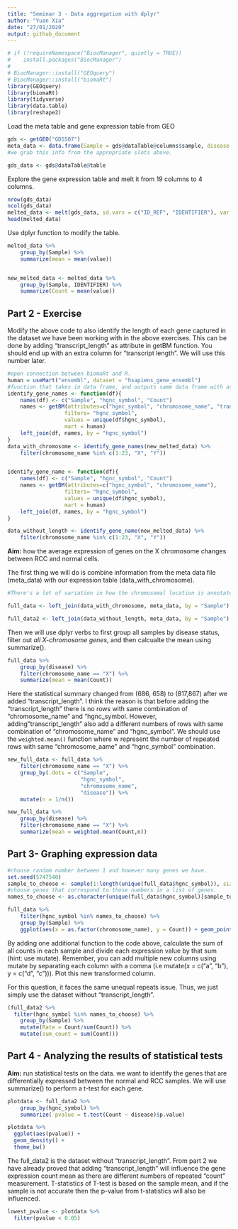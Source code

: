 ```yaml
---
title: "Seminar 3 - Data aggregation with dplyr"
author: "Yuan Xia"
date: "27/01/2020"
output: github_document
---
```


```r
# if (!requireNamespace("BiocManager", quietly = TRUE))
#    install.packages("BiocManager")
# 
# BiocManager::install("GEOquery")
# BiocManager::install("biomaRt")
library(GEOquery)
library(biomaRt)
library(tidyverse)
library(data.table)
library(reshape2)
```

Load the meta table and gene expression table from GEO
```r
gds <- getGEO("GDS507")
meta_data <- data.frame(Sample = gds@dataTable@columns$sample, disease = gds@dataTable@columns$disease.state)
#we grab this info from the appropriate slots above. 

gds_data <- gds@dataTable@table
```

Explore the gene expression table and melt it from 19 columns to 4 columns.
```r
nrow(gds_data)
ncol(gds_data)
melted_data <- melt(gds_data, id.vars = c("ID_REF", "IDENTIFIER"), var = "Sample")
head(melted_data)
```

Use dplyr function to modify the table.
```r
melted_data %>% 
    group_by(Sample) %>% 
    summarize(mean = mean(value))


new_melted_data <- melted_data %>% 
    group_by(Sample, IDENTIFIER) %>% 
    summarize(Count = mean(value))
```


## Part 2 - Exercise
Modify the above code to also identify the length of each gene captured in the dataset we have been working with in the above exercises. This can be done by adding “transcript_length” as attribute in getBM function. You should end up with an extra column for “transcript length”. We will use this number later.
```r
#open connection between biomaRt and R. 
human = useMart("ensembl", dataset = "hsapiens_gene_ensembl")
#function that takes in data frame, and outputs same data frame with associated chromosome annotations.
identify_gene_names <- function(df){
    names(df) <- c("Sample", "hgnc_symbol", "Count")
    names <- getBM(attributes=c("hgnc_symbol", "chromosome_name", "transcript_length"),
                  filters= "hgnc_symbol", 
                  values = unique(df$hgnc_symbol), 
                  mart = human)
    left_join(df, names, by = "hgnc_symbol")
}
data_with_chromosome <- identify_gene_names(new_melted_data) %>% 
    filter(chromosome_name %in% c(1:23, "X", "Y"))


identify_gene_name <- function(df){
    names(df) <- c("Sample", "hgnc_symbol", "Count")
    names <- getBM(attributes=c("hgnc_symbol", "chromosome_name"),
                  filters= "hgnc_symbol", 
                  values = unique(df$hgnc_symbol), 
                  mart = human)
    left_join(df, names, by = "hgnc_symbol")
}

data_without_length <- identify_gene_name(new_melted_data) %>% 
    filter(chromosome_name %in% c(1:23, "X", "Y"))
```

**Aim:** how the average expression of genes on the X chromosome changes between RCC and normal cells.

The first thing we will do is combine information from the meta data file (meta_data) with our expression table (data_with_chromosome). 
```r
#There's a lot of variation in how the chromosomal location is annotated. To simplify things, let's filter out all genes with annotations that are not numeric numbers between 1 and 23, X or Y. 

full_data <- left_join(data_with_chromosome, meta_data, by = "Sample")

full_data2 <- left_join(data_without_length, meta_data, by = "Sample")
```

Then we will use dplyr verbs to first group all samples by disease status, filter out *all X-chromosome genes*, and then calcualte the mean using summarize().
```r
full_data %>% 
    group_by(disease) %>% 
    filter(chromosome_name == "X") %>% 
    summarize(mean = mean(Count))
```
Here the statistical summary changed from (686, 658) to (817,867) after we added "transcript_length". I think the reason is that before adding the "transcript_length" there is no rows with same combination of "chromosome_name" and "hgnc_symbol. However, adding "transcript_length" also add a different numbers of rows with same combination of "chromosome_name" and "hgnc_symbol". We should use the `weighted.mean()` function where w represent the number of repeated rows with same "chromosome_aame" and "hgnc_symbol" combination.
```r
new_full_data <- full_data %>% 
    filter(chromosome_name == "X") %>% 
    group_by(.dots = c("Sample", 
                       "hgnc_symbol",
                       "chromosome_name",
                       "disease")) %>%
    mutate(n = 1/n())

new_full_data %>% 
    group_by(disease) %>% 
    filter(chromosome_name == "X") %>% 
    summarize(mean = weighted.mean(Count,n))
```

## Part 3- Graphing expression data
```r
#choose random number between 1 and however many genes we have. 
set.seed(5747540)
sample_to_choose <- sample(1:length(unique(full_data$hgnc_symbol)), size = 100)
#choose genes that correspond to those numbers in a list of genes. 
names_to_choose <- as.character(unique(full_data$hgnc_symbol)[sample_to_choose])

full_data %>% 
    filter(hgnc_symbol %in% names_to_choose) %>% 
    group_by(Sample) %>% 
    ggplot(aes(x = as.factor(chromosome_name), y = Count)) + geom_point()
```

By adding one additional function to the code above, calculate the sum of all counts in each sample and divide each expression value by that sum (hint: use mutate). Remember, you can add multiple new columns using mutate by separating each column with a comma (i.e mutate(x = c(“a”, “b”), y = c(“d”, “c”))). Plot this new transformed column.

For this question, it faces the same unequal repeats issue. Thus, we just simply use the dataset without "transcript_length".
```r
(full_data2 %>% 
  filter(hgnc_symbol %in% names_to_choose) %>% 
    group_by(Sample) %>% 
    mutate(Rate = Count/sum(Count)) %>% 
    mutate(sum_count = sum(Count)))
```

## Part 4 - Analyzing the results of statistical tests
**Aim:** run statistical tests on the data. we want to identify the genes that are differentially expressed between the normal and RCC samples. We will use summarize() to perform a t-test for each gene.
```r
plotdata <- full_data2 %>% 
    group_by(hgnc_symbol) %>% 
    summarize( pvalue = t.test(Count ~ disease)$p.value)

plotdata %>% 
  ggplot(aes(pvalue)) +
  geom_density() +
  theme_bw()
```

The full_data2 is the dataset without "transcript_length". From part 2 we have already proved that adding "transcript_length" will influence the gene expression count mean as there are different numbers of repeated "count" measurement. T-statistics of T-test is based on the sample mean, and if the sample is not accurate then the p-value from t-statistics will also be influenced.

```r
lowest_pvalue <- plotdata %>% 
  filter(pvalue < 0.05)
```

 